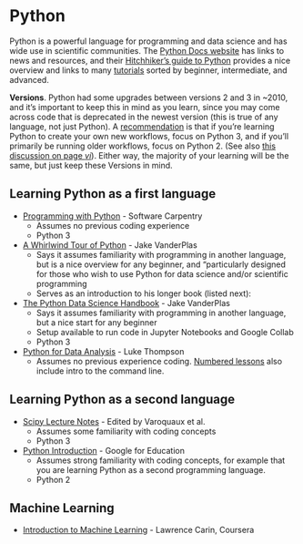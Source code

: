 # Python {#python}

Python is a powerful language for programming and data science and has wide use in scientific communities. The [Python Docs website](https://docs.python.org/3/) has links to news and resources, and their [Hitchhiker's guide to Python](https://docs.python-guide.org/) provides a nice overview and links to many [tutorials]( https://docs.python-guide.org/intro/learning/#beginner) sorted by beginner, intermediate, and advanced. 

<!---You can execute scripts in Python but want to learn how to write Python
There can be a difference in mindset between programming and working with data (data science). While they both mean that you are coding, the entryways are different (for example, object types and loops verses subsetting and visualizing data)

--->

**Versions**. Python had some upgrades between versions 2 and 3 in ~2010, and it's important to keep this in mind as you learn, since you may come across code that is deprecated in the newest version (this is true of any language, not just Python). A [recommendation](https://www.quora.com/As-someone-interested-in-learning-Python-should-I-start-with-2-x-or-go-straight-to-3-x/answer/Wesley-Chun?srid=hFhk&share=1) is that if you're learning Python to create your own new workflows, focus on Python 3, and if you'll primarily be running older workflows, focus on Python 2. (See also [this discussion on page *vi*](https://link.springer.com/book/10.1007/978-3-662-49887-3)). Either way, the majority of your learning will be the same, but just keep these Versions in mind.

## Learning Python as a first language {#python-first}

- [Programming with Python](https://swcarpentry.github.io/python-novice-inflammation/index.html) - Software Carpentry
  - Assumes no previous coding experience <!--- setup recommends using Anaconda Jupyter Notebook --->
  - Python 3

- [A Whirlwind Tour of Python](https://jakevdp.github.io/WhirlwindTourOfPython/) - Jake VanderPlas
  - Says it assumes familiarity with programming in another language, but is a nice overview for any beginner, and "particularly designed for those who wish to use Python for data science and/or scientific programming
  - Serves as an introduction to his longer book (listed next):
  
- [The Python Data Science Handbook](https://jakevdp.github.io/PythonDataScienceHandbook/) - Jake VanderPlas
  - Says it assumes familiarity with programming in another language, but a nice start for any beginner
  - Setup available to run code in Jupyter Notebooks and Google Collab
  - Python 3
  
- [Python for Data Analysis](https://github.com/cuttlefishh/python-for-data-analysis) - Luke Thompson
  - Assumes no previous experience coding. [Numbered lessons](https://github.com/cuttlefishh/python-for-data-analysis#lesson-schedule) also include intro to the command line.

## Learning Python as a second language {#python-second}

- [Scipy Lecture Notes](https://scipy-lectures.org/index.html) - Edited by Varoquaux et al.
  - Assumes some familiarity with coding concepts
  - Python 3

- [Python Introduction](https://developers.google.com/edu/python/introduction) - Google for Education 
  - Assumes strong familiarity with coding concepts, for example that you are learning Python as a second programming language.  
  - Python 2


<!---
Hi @margaret.sutherland I asked around about some intro Python books, and some exciting news - Springer just made some available free online https://link.springer.com/book/10.1007/978-3-662-49887-3 and https://link.springer.com/book/10.1007/978-3-030-20290-3  Nick hasn't had a chance to review them yet, but might be a good source.


https://github.com/wajra/python-workshop + associated videos! 
https://github.com/cuttlefishh/python-for-data-analysis
https://datacarpentry.org/python-ecology-lesson/

--->


## Machine Learning

- [Introduction to Machine Learning](https://www.coursera.org/learn/machine-learning-duke) - Lawrence Carin, Coursera

<!---
^was pretty short and conceptual, the coding assignments could use more work and support. Good for going from zero to a good conceptual understanding in a short period of time. (Many machine learning algorithms can be used like a function so this may be all you need to apply existing networks to your data)

Roman: i’m taking a EdX course incl bioconductor
Really nice: not about implementing stats but instead understanding the concepts behind. Simulations to understand pvalues. (which course?)
--->
